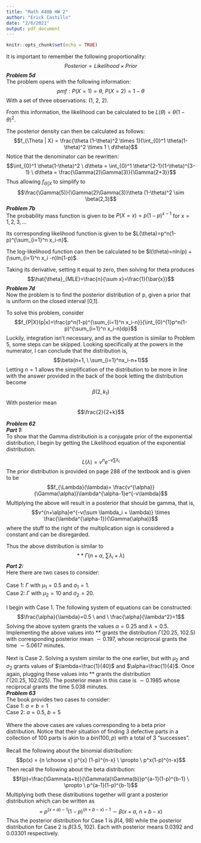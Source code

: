 ```yaml
---
title: "Math 440B HW 2"
author: "Erick Castillo"
date: "2/6/2021"
output: pdf_document
---
```


```r
knitr::opts_chunk$set(echo = TRUE)
```

It is important to remember the following proportionality:
$$Posterior \propto Likelihood \times Prior$$
***Problem 5d***\
The problem opens with the following information:
$$ pmf: P(X=1)=\theta,\ P(X=2)=1-\theta$$
With a set of three observations: $(1,\ 2,\ 2)$.

From this information, the likelihood can be calculated to be $L(\theta)=\theta (1-\theta)^2$.

The posterior density can then be calculated as follows:
$$f_{\Theta | X} = \frac{\theta (1-\theta)^2 \times 1}{\int_{0}^1 \theta(1-\theta)^2 \times 1 \ d\theta}$$
Notice that the denominator can be rewritten: 
$$\int_{0}^1 \theta(1-\theta)^2 \ d\theta = \int_{0}^1 \theta^{2-1}(1-\theta)^{3-1} \ d\theta = \frac{\Gamma(2)\Gamma(3)}{\Gamma(2+3)}$$
Thus allowing $f_{\Theta | X}$ to simplify to
$$\frac{\Gamma(5)}{\Gamma(2)\Gamma(3)}\theta (1-\theta)^2 \sim \beta(2,3)$$
***Problem 7b***\
The probability mass function is given to be $P(X=x)=p(1-p)^{x-1}$ for $x=1,2,3,...$

Its corresponding likelihood function is given to be $L(\theta)=p^n(1-p)^{\sum_{i=1}^n x_i-n}$. 

The log-likelihood function can then be calculated to be $l(\theta)=nln(p) + (\sum_{i=1}^n x_i -n)ln(1-p)$.

Taking its derivative, setting it equal to zero, then solving for theta produces 
$$\hat{\theta}_{MLE}=\frac{n}{\sum x}=\frac{1}{\bar{x}}$$
***Problem 7d***\
Now the problem is to find the posterior distribution of p, given a prior that is uniform on the closed interval [0,1].

To solve this problem, consider
$$f_{P|X}(p|x)=\frac{p^n(1-p)^{\sum_{i=1}^n x_i-n}}{\int_{0}^{1}p^n(1-p)^{\sum_{i=1}^n x_i-n}dp}$$
Luckily, integration isn't necessary, and as the question is similar to Problem 5, some steps can be skipped. Looking specifically at the powers in the numerator, I can conclude that the distribution is, 
$$\beta(n+1, \ \sum_{i=1}^nx_i-n+1)$$
Letting $n=1$ allows the simplification of the distribution to be more in line with the answer provided in the back of the book letting the distribution become
$$\beta(2,k_1)$$ 
With posterior mean 
$$\frac{2}{2+k}$$

***Problem 62***\
***Part 1:***\
To show that the Gamma distribution is a conjugate prior of the exponential distribution, I begin by getting the Likelihood equation of the exponential distribution.

$$L(\lambda) = v^ne^{-v\sum \lambda_i}$$
The prior distribution is provided on page $288$ of the textbook and is given to be
$$f_{\Lambda}(\lambda)= \frac{v^{\alpha}}{\Gamma(\alpha)}\lambda^{\alpha-1}e^{-v\lambda}$$
Multiplying the above will result in a posterior that should be gamma, that is,
$$v^{n+\alpha}e^{-v(\sum \lambda_i + \lambda)} \times \frac{\lambda^{\alpha-1}}{\Gamma(\alpha)}$$
where the stuff to the right of the multiplication sign is considered a constant and can be disregarded.

Thus the above distribution is similar to
$$** \Gamma(n+\alpha,\ \sum \lambda_i +\lambda)$$
***Part 2:***\
Here there are two cases to consider:\
\
Case 1: $\Gamma$ with $\mu_1=0.5$ and $\sigma_1=1$.\
Case 2: $\Gamma$ with $\mu_2=10$ and $\sigma_2=20$.\
\
I begin with Case 1. The following system of equations can be constructed:
$$\frac{\alpha}{\lambda}=0.5 \ and \ \frac{\alpha}{\lambda^2}=1$$
Solving the above system grants the values $\alpha=0.25$ and $\lambda=0.5$. Implementing the above values into $**$ grants the distribution $\Gamma(20.25,\ 102.5)$ with corresponding posterior mean $\sim 0.197$, whose reciprocal grants the time $\sim 5.0617$ minutes.
\
\
Next is Case 2. Solving a system similar to the one earlier, but with $\mu_2$ and $\sigma_2$ grants values of $\lambda=\frac{1}{40}$ and $\alpha=\frac{1}{4}$. Once again, plugging these values into $**$ grants the distribution $\Gamma(20.25,\ 102.025)$. The posterior mean in this case is $\sim 0.1985$ whose reciprocal grants the time $5.038$ minutes.
\
\newpage
***Problem 63***\
The book provides two cases to consider:\
Case 1: $a=b=1$\
Case 2: $a= 0.5, \ b=5$\
\
Where the above cases are values corresponding to a beta prior distribution. Notice that their situation of finding $3$ defective parts in a collection of $100$ parts is akin to a $bin(100,p)$ with a total of $3$ "successes".
\
\
Recall the following about the binomial distribution:
$$p(x) = {n \choose x} p^{x} (1-p)^{n-x} \ \propto \ p^x(1-p)^{n-x}$$
Then recall the following about the beta distribution:
$$f(p)=\frac{\Gamma(a+b)}{\Gamma(a)\Gamma(b)}p^{a-1}(1-p)^{b-1} \ \propto \ p^{a-1}(1-p)^{b-1}$$
Multiplying both these distributions together will grant a posterior distribution which can be written as
$$= \ p^{(x+a)-1}(1-p)^{(n+b-x)-1} \sim \beta(x+a,\ n+b-x)$$
Thus the posterior distribution for Case 1 is $\beta(4,\ 98)$ while the posterior distribution for Case 2 is $\beta(3.5,\ 102)$. Each with posterior means $0.0392$ and $0.03301$ respectively.


